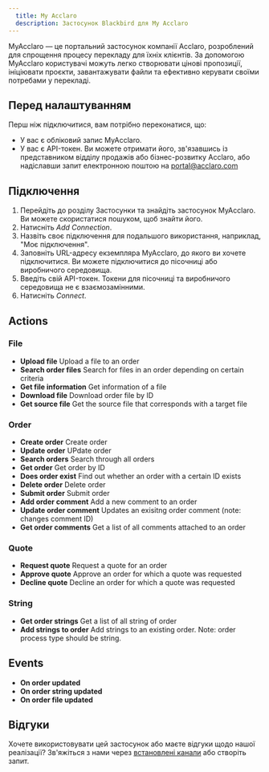 ```yaml
---
  title: My Acclaro
  description: Застосунок Blackbird для My Acclaro
---
```


<LinkCard title="View on Github" target="_blank" href="https://github.com/bb-io/Acclaro" icon="github" />

MyAcclaro — це портальний застосунок компанії Acclaro, розроблений для спрощення процесу перекладу для їхніх клієнтів. За допомогою MyAcclaro користувачі можуть легко створювати цінові пропозиції, ініціювати проєкти, завантажувати файли та ефективно керувати своїми потребами у перекладі.

## Перед налаштуванням

Перш ніж підключитися, вам потрібно переконатися, що:

- У вас є обліковий запис MyAcclaro.
- У вас є API-токен. Ви можете отримати його, зв'язавшись із представником відділу продажів або бізнес-розвитку Acclaro, або надіславши запит електронною поштою на portal@acclaro.com

## Підключення

1. Перейдіть до розділу Застосунки та знайдіть застосунок MyAcclaro. Ви можете скористатися пошуком, щоб знайти його.
2. Натисніть _Add Connection_.
3. Назвіть своє підключення для подальшого використання, наприклад, "Моє підключення".
4. Заповніть URL-адресу екземпляра MyAcclaro, до якого ви хочете підключитися. Ви можете підключитися до пісочниці або виробничого середовища.
5. Введіть свій API-токен. Токени для пісочниці та виробничого середовища не є взаємозамінними.
7. Натисніть _Connect_.

## Actions

###  File

- **Upload file** Upload a file to an order
- **Search order files** Search for files in an order depending on certain criteria
- **Get file information** Get information of a file
- **Download file** Download order file by ID
- **Get source file** Get the source file that corresponds with a target file

###  Order

- **Create order** Create order
- **Update order** UPdate order
- **Search orders** Search through all orders
- **Get order** Get order by ID
- **Does order exist** Find out whether an order with a certain ID exists
- **Delete order** Delete order
- **Submit order** Submit order
- **Add order comment** Add a new comment to an order
- **Update order comment** Updates an exisitng order comment (note: changes comment ID)
- **Get order comments** Get a list of all comments attached to an order

###  Quote

- **Request quote** Request a quote for an order
- **Approve quote** Approve an order for which a quote was requested
- **Decline quote** Decline an order for which a quote was requested

###  String

- **Get order strings** Get a list of all string of order
- **Add strings to order** Add strings to an existing order. Note: order process type should be string.

## Events

- **On order updated**
- **On order string updated**
- **On order file updated**

## Відгуки

Хочете використовувати цей застосунок або маєте відгуки щодо нашої реалізації? Зв'яжіться з нами через [встановлені канали](https://www.blackbird.io/) або створіть запит.